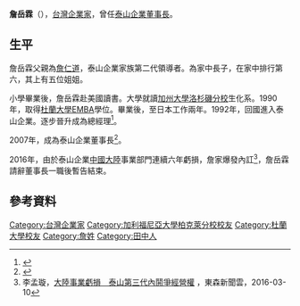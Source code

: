 '''詹岳霖'''（{{bd|1967年||||}}），[[台灣|台灣]][[企業家|企業家]]，曾任[[泰山企業|泰山企業]][[董事長|董事長]]。

==生平==
詹岳霖父親為[[詹仁道|詹仁道]]，泰山企業家族第二代領導者。為家中長子，在家中排行第六，其上有五位姐姐。

小學畢業後，詹岳霖赴美國讀書。大學就讀[[加州大學洛杉磯分校|加州大學洛杉磯分校]]生化系。1990年，取得[[杜蘭大學|杜蘭大學]][[EMBA|EMBA]]學位。畢業後，至日本工作兩年。1992年，回國進入泰山企業。逐步晉升成為總經理<ref>{{cite news|author1=楊雅民|title=泰山集團「父傳子」中西合璧|url=http://old.ltn.com.tw/2003/new/aug/4/today-e3.htm|accessdate=2016-03-10|agency=自由時報|date=2007-08-04|archive-date=2016-03-11|archive-url=https://web.archive.org/web/20160311021239/http://old.ltn.com.tw/2003/new/aug/4/today-e3.htm|dead-url=no}}</ref>。

2007年，成為泰山企業董事長<ref>{{cite news|author1=林祝菁|title=詹岳霖美式作風 衝擊傳統泰山|url=http://www.chinatimes.com/newspapers/20160310000051-260202|accessdate=2016-03-10|agency=工商時報|date=2016-03-10|archive-date=2019-05-07|archive-url=https://web.archive.org/web/20190507200108/https://www.chinatimes.com/newspapers/20160310000051-260202|dead-url=no}}</ref>。

2016年，由於泰山企業[[中國大陸|中國大陸]]事業部門連續六年虧損，詹家爆發內訌<ref>李孟璇，[http://health.ettoday.net/news/660317 大陸事業虧損　泰山第三代內鬨爭經營權] {{Wayback|url=http://health.ettoday.net/news/660317 |date=20170809091900 }}，東森新聞雲，2016-03-10</ref>，詹岳霖請辭董事長一職後暫告結束。

==參考資料==
{{reflist}}
{{太陽花學運}}

{{DEFAULTSORT: Chan}}
[[Category:台灣企業家|Category:台灣企業家]]
[[Category:加利福尼亞大學柏克萊分校校友|Category:加利福尼亞大學柏克萊分校校友]]
[[Category:杜蘭大學校友|Category:杜蘭大學校友]]
[[Category:詹姓|Category:詹姓]]
[[Category:田中人|Category:田中人]]